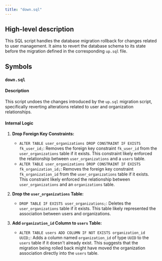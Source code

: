 ```yaml
---
title: "down.sql"
---
```


## High-level description
This SQL script handles the database migration rollback for changes related to user management. It aims to revert the database schema to its state before the migration defined in the corresponding `up.sql` file.

## Symbols
### `down.sql`
#### Description
This script undoes the changes introduced by the `up.sql` migration script, specifically reverting alterations related to user and organization relationships.

#### Internal Logic
1. **Drop Foreign Key Constraints:**
    - `ALTER TABLE user_organizations DROP CONSTRAINT IF EXISTS fk_user_id;`: Removes the foreign key constraint `fk_user_id` from the `user_organizations` table if it exists. This constraint likely enforced the relationship between `user_organizations` and a `users` table.
    - `ALTER TABLE user_organizations DROP CONSTRAINT IF EXISTS fk_organization_id;`: Removes the foreign key constraint `fk_organization_id` from the `user_organizations` table if it exists. This constraint likely enforced the relationship between `user_organizations` and an `organizations` table.

2. **Drop the `user_organizations` Table:**
    - `DROP TABLE IF EXISTS user_organizations;`: Deletes the `user_organizations` table if it exists. This table likely represented the association between users and organizations.

3. **Add `organization_id` Column to `users` Table:**
    - `ALTER TABLE users ADD COLUMN IF NOT EXISTS organization_id UUID;`: Adds a column named `organization_id` of type `UUID` to the `users` table if it doesn't already exist. This suggests that the migration being rolled back might have moved the organization association directly into the `users` table. 
